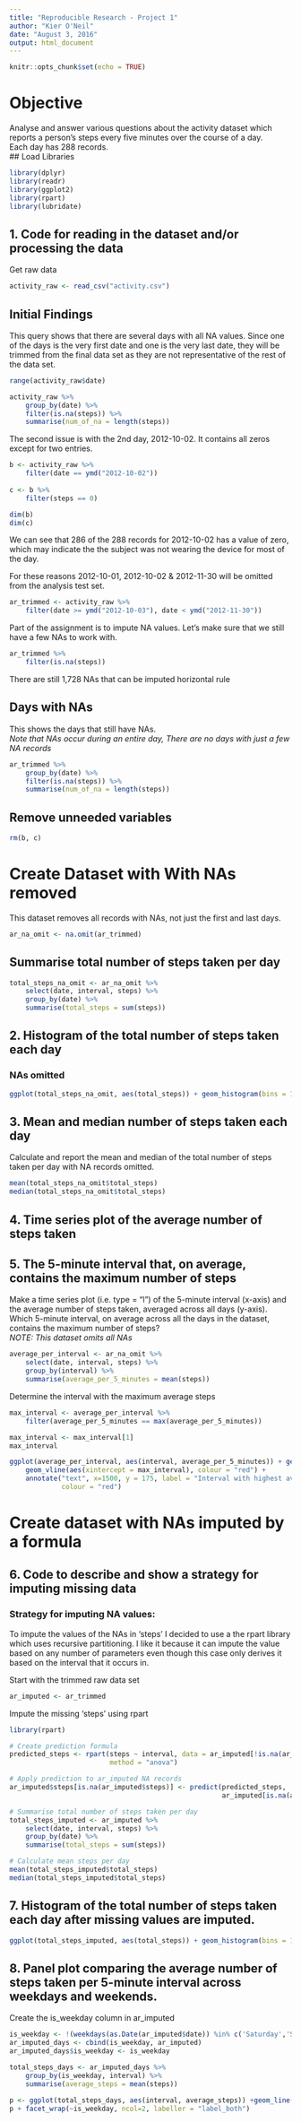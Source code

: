 ---
title: "Reproducible Research - Project 1"
author: "Kier O'Neil"
date: "August 3, 2016"
output: html_document
---

```{r setup, include=FALSE}
knitr::opts_chunk$set(echo = TRUE)
```
# Objective
Analyse and answer various questions about the activity dataset which reports a person's steps every five minutes over the course of a day.  
Each day has 288 records.  
## Load Libraries
```{r}
library(dplyr)
library(readr)
library(ggplot2)
library(rpart)
library(lubridate)
```

## 1. Code for reading in the dataset and/or processing the data
Get raw data

```{r activity_raw}
activity_raw <- read_csv("activity.csv")
```

## Initial Findings  
This query shows that there are several days with all NA values. Since one of the days is the very first date and one is the very last date, they will be trimmed from the final data set as they are not representative of the rest of the data set.  

```{r}
range(activity_raw$date)

activity_raw %>%
    group_by(date) %>%
    filter(is.na(steps)) %>%
    summarise(num_of_na = length(steps))
```
The second issue is with the 2nd day, 2012-10-02.  It contains all zeros except for two entries. 
```{r}
b <- activity_raw %>%
    filter(date == ymd("2012-10-02"))
    
c <- b %>%
    filter(steps == 0)

dim(b)
dim(c)
```

We can see that 286 of the 288 records for 2012-10-02 has a value of zero, which may indicate the the subject was not wearing the device for most of the day.

For these reasons 2012-10-01, 2012-10-02 & 2012-11-30 will be omitted from the analysis test set.

```{r}
ar_trimmed <- activity_raw %>%
    filter(date >= ymd("2012-10-03"), date < ymd("2012-11-30"))
```

Part of the assignment is to impute NA values.  Let's make sure that we still have a few NAs to work with.
```{r}
ar_trimmed %>%
    filter(is.na(steps))
```
There are still 1,728  NAs that can be imputed 
horizontal rule

## Days with NAs
This shows the days that still have NAs.  
*Note that NAs occur during an entire day,
There are no days with just a few NA records*  
```{r ar_trimmed}
ar_trimmed %>%
    group_by(date) %>%
    filter(is.na(steps)) %>%
    summarise(num_of_na = length(steps))
```

## Remove unneeded variables
```{r}
rm(b, c)
```

# Create Dataset with With NAs removed
This dataset removes all records with NAs, not just the first and last days.  
```{r}
ar_na_omit <- na.omit(ar_trimmed)
```

## Summarise total number of steps taken per day
```{r total_steps_na_omit}
total_steps_na_omit <- ar_na_omit %>%
    select(date, interval, steps) %>%
    group_by(date) %>%
    summarise(total_steps = sum(steps))
```
## 2. Histogram of the total number of steps taken each day
### NAs omitted
```{r}
ggplot(total_steps_na_omit, aes(total_steps)) + geom_histogram(bins = 15)
```

## 3. Mean and median number of steps taken each day
Calculate and report the mean and median of the total number of steps taken per day with NA records omitted.  
```{r}
mean(total_steps_na_omit$total_steps)
median(total_steps_na_omit$total_steps)
```

## 4. Time series plot of the average number of steps taken
## 5. The 5-minute interval that, on average, contains the maximum number of steps
Make a time series plot (i.e. type = "l") of the 5-minute interval (x-axis) and the average number of steps taken, averaged across all days (y-axis).  
Which 5-minute interval, on average across all the days in the dataset, contains the maximum number of steps?  
*NOTE:  This dataset omits all NAs*

```{r}
average_per_interval <- ar_na_omit %>%
    select(date, interval, steps) %>%
    group_by(interval) %>%
    summarise(average_per_5_minutes = mean(steps))
```

Determine the interval with the maximum average steps
```{r}
max_interval <- average_per_interval %>%
    filter(average_per_5_minutes == max(average_per_5_minutes))

max_interval <- max_interval[1]
max_interval

ggplot(average_per_interval, aes(interval, average_per_5_minutes)) + geom_line() +
    geom_vline(aes(xintercept = max_interval), colour = "red") +
    annotate("text", x=1500, y = 175, label = "Interval with highest average steps",
             colour = "red")
```

# Create dataset with NAs imputed by a formula  
## 6. Code to describe and show a strategy for imputing missing data  

### Strategy for imputing NA values:  
To impute the values of the NAs in 'steps' I decided to use a the rpart library which uses recursive partitioning.  I like it because it can impute the value based on any number of parameters even though this case only derives it based on the interval that it occurs in.  

Start with the trimmed raw data set
```{r}
ar_imputed <- ar_trimmed 
```

Impute the missing 'steps' using rpart
```{r}
library(rpart)

# Create prediction formula
predicted_steps <- rpart(steps ~ interval, data = ar_imputed[!is.na(ar_imputed$steps),], 
                         method = "anova")

# Apply prediction to ar_imputed NA records
ar_imputed$steps[is.na(ar_imputed$steps)] <- predict(predicted_steps, 
                                                     ar_imputed[is.na(ar_imputed$steps),])

# Summarise total number of steps taken per day
total_steps_imputed <- ar_imputed %>%
    select(date, interval, steps) %>%
    group_by(date) %>%
    summarise(total_steps = sum(steps))

# Calculate mean steps per day
mean(total_steps_imputed$total_steps)
median(total_steps_imputed$total_steps)
```
## 7. Histogram of the total number of steps taken each day after  missing values are imputed.
```{r}
ggplot(total_steps_imputed, aes(total_steps)) + geom_histogram(bins = 15)
```

## 8. Panel plot comparing the average number of steps taken per 5-minute interval across weekdays and weekends.

Create the is_weekday column in ar_imputed
```{r}
is_weekday <- !(weekdays(as.Date(ar_imputed$date)) %in% c('Saturday','Sunday'))
ar_imputed_days <- cbind(is_weekday, ar_imputed)
ar_imputed_days$is_weekday <- is_weekday

total_steps_days <- ar_imputed_days %>%
    group_by(is_weekday, interval) %>%
    summarise(average_steps = mean(steps))
    
p <- ggplot(total_steps_days, aes(interval, average_steps)) +geom_line()
p + facet_wrap(~is_weekday, ncol=2, labeller = "label_both")
```

